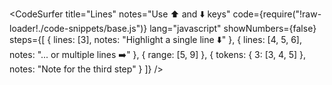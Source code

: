 <CodeSurfer
    title="Lines"
    notes="Use ⬆️ and ⬇️ keys"
    code={require("!raw-loader!./code-snippets/base.js")}
    lang="javascript"
    showNumbers={false}
    steps={[
        { lines: [3], notes: "Highlight a single line ⬇️" },
        { lines: [4, 5, 6], notes: "... or multiple lines ➡️" },
        { range: [5, 9] },
        { tokens: { 3: [3, 4, 5] }, notes: "Note for the third step" }
    ]}
/>